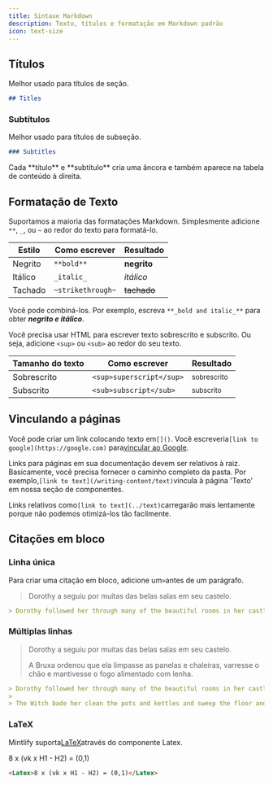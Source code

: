 ```yaml
---
title: Sintaxe Markdown
description: Texto, títulos e formatação em Markdown padrão
icon: text-size
---
```


## Títulos

Melhor usado para títulos de seção.

```md
## Titles
```

### Subtítulos

Melhor usado para títulos de subseção.

```md
### Subtitles
```

<Tip>
  Cada **título** e **subtítulo** cria uma âncora e também aparece na tabela de conteúdo à direita.
</Tip>

## Formatação de Texto

Suportamos a maioria das formatações Markdown. Simplesmente adicione `**`, `_`, ou `~` ao redor do texto para formatá-lo.

| Estilo  | Como escrever     | Resultado   |
| ------- | ----------------- | ----------- |
| Negrito | `**bold**`        | **negrito** |
| Itálico | `_italic_`        | *itálico*   |
| Tachado | `~strikethrough~` | ~~tachado~~ |

Você pode combiná-los. Por exemplo, escreva `**_bold and italic_**` para obter ***negrito e itálico***.

Você precisa usar HTML para escrever texto sobrescrito e subscrito. Ou seja, adicione `<sup>` ou `<sub>` ao redor do seu texto.

| Tamanho do texto | Como escrever            | Resultado              |
| ---------------- | ------------------------ | ---------------------- |
| Sobrescrito      | `<sup>superscript</sup>` | <sup>sobrescrito</sup> |
| Subscrito        | `<sub>subscript</sub>`   | <sub>subscrito</sub>   |

## Vinculando a páginas

Você pode criar um link colocando texto em`[]()`. Você escreveria`[link to google](https://google.com)` para[vincular ao Google](https://google.com).

Links para páginas em sua documentação devem ser relativos à raiz. Basicamente, você precisa fornecer o caminho completo da pasta. Por exemplo,`[link to text](/writing-content/text)`vincula à página 'Texto' em nossa seção de componentes.

Links relativos como`[link to text](../text)`carregarão mais lentamente porque não podemos otimizá-los tão facilmente.

## Citações em bloco

### Linha única

Para criar uma citação em bloco, adicione um`>`antes de um parágrafo.

> Dorothy a seguiu por muitas das belas salas em seu castelo.

```md
> Dorothy followed her through many of the beautiful rooms in her castle.
```

### Múltiplas linhas

> Dorothy a seguiu por muitas das belas salas em seu castelo.
>
> A Bruxa ordenou que ela limpasse as panelas e chaleiras, varresse o chão e mantivesse o fogo alimentado com lenha.

```md
> Dorothy followed her through many of the beautiful rooms in her castle.
>
> The Witch bade her clean the pots and kettles and sweep the floor and keep the fire fed with wood.
```

### LaTeX

Mintlify suporta[LaTeX](https://www.latex-project.org)através do componente Latex.

<Latex>8 x (vk x H1 - H2) = (0,1)</Latex>

```md
<Latex>8 x (vk x H1 - H2) = (0,1)</Latex>
```
